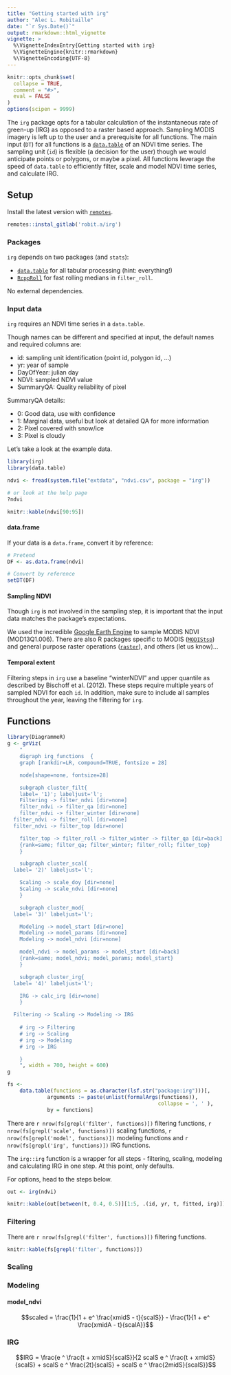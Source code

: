 ```yaml
---
title: "Getting started with irg"
author: "Alec L. Robitaille"
date: "`r Sys.Date()`"
output: rmarkdown::html_vignette
vignette: >
  %\VignetteIndexEntry{Getting started with irg}
  %\VignetteEngine{knitr::rmarkdown}
  %\VignetteEncoding{UTF-8}
---
```


```r
knitr::opts_chunk$set(
  collapse = TRUE,
  comment = "#>",
  eval = FALSE
)
options(scipen = 9999)
```

The `irg` package opts for a tabular calculation of the instantaneous rate of green-up (IRG) as opposed to a raster based approach. Sampling MODIS imagery is left up to the user and a prerequisite for all functions. The main input (`DT`) for all functions is a [`data.table`](https://github.com/Rdatatable/data.table) of an NDVI time series. The sampling unit (`id`) is flexible (a decision for the user) though we would anticipate points or polygons, or maybe a pixel. All functions leverage the speed of `data.table` to efficiently filter, scale and model NDVI time series, and calculate IRG. 


## Setup
Install the latest version with [`remotes`](https://github.com/r-lib/remotes). 

```r
remotes::instal_gitlab('robit.a/irg')
```

### Packages
`irg` depends on two packages (and `stats`):

* [`data.table`](https://github.com/Rdatatable/data.table) for all tabular processing (hint: everything!)
* [`RcppRoll`](https://github.com/kevinushey/RcppRoll) for fast rolling medians in `filter_roll`. 

No external dependencies. 

### Input data
`irg` requires an NDVI time series in a  `data.table`. 

Though names can be different and specified at input, the default names and required columns are:

* id: sampling unit identification (point id, polygon id, ...)
* yr: year of sample
* DayOfYear: julian day
* NDVI: sampled NDVI value
* SummaryQA: Quality reliability of pixel

SummaryQA details:

* 0: Good data, use with confidence
* 1: Marginal data, useful but look at detailed QA for more information
* 2: Pixel covered with snow/ice
* 3: Pixel is cloudy


Let's take a look at the example data. 

```r
library(irg)
library(data.table)

ndvi <- fread(system.file("extdata", "ndvi.csv", package = "irg"))

# or look at the help page
?ndvi
```

```r
knitr::kable(ndvi[90:95])
```

#### data.frame
If your data is a `data.frame`, convert it by reference:

```r
# Pretend
DF <- as.data.frame(ndvi)

# Convert by reference
setDT(DF)
```

#### Sampling NDVI
Though `irg` is not involved in the sampling step, it is important that the input data matches the package's expectations.

We used the incredible [Google Earth Engine](http://earthengine.google.com/) to sample MODIS NDVI (MOD13Q1.006)<!--share script/another vignette?-->. There are also R packages specific to MODIS ([`MODIStsp`](https://github.com/ropensci/MODIStsp)) and general purpose raster operations ([`raster`](https://github.com/rspatial/raster)), and others (let us know)...

#### Temporal extent
Filtering steps in `irg` use a baseline "winterNDVI" and upper quantile as described by Bischoff et al. (2012). These steps require multiple years of sampled NDVI for each `id`. In addition, make sure to include all samples throughout the year, leaving the filtering for `irg`. 



## Functions 
```r
library(DiagrammeR)
g <- grViz(
	"
	digraph irg_functions  {
	graph [rankdir=LR, compound=TRUE, fontsize = 28]

	node[shape=none, fontsize=28]

	subgraph cluster_filt{
	label= '1)'; labeljust='l';
	Filtering -> filter_ndvi [dir=none]
	filter_ndvi -> filter_qa [dir=none]
	filter_ndvi -> filter_winter [dir=none]
  filter_ndvi -> filter_roll [dir=none]
  filter_ndvi -> filter_top [dir=none]

	filter_top -> filter_roll -> filter_winter -> filter_qa [dir=back]
	{rank=same; filter_qa; filter_winter; filter_roll; filter_top}
	}

	subgraph cluster_scal{
  label= '2)' labeljust='l';

	Scaling -> scale_doy [dir=none]
	Scaling -> scale_ndvi [dir=none]
	}

	subgraph cluster_mod{
  label= '3)' labeljust='l';

	Modeling -> model_start [dir=none]
	Modeling -> model_params [dir=none]
	Modeling -> model_ndvi [dir=none]

	model_ndvi -> model_params -> model_start [dir=back]
	{rank=same; model_ndvi; model_params; model_start}
	}

	subgraph cluster_irg{
  label= '4)' labeljust='l';

	IRG -> calc_irg [dir=none]
	}

  Filtering -> Scaling -> Modeling -> IRG
	
	# irg -> Filtering
	# irg -> Scaling
	# irg -> Modeling
	# irg -> IRG

	}
	", width = 700, height = 600)
g
```


```r
fs <-
	data.table(functions = as.character(lsf.str("package:irg")))[, 
             arguments := paste(unlist(formalArgs(functions)), 
            									 collapse = ', ' ), 
             by = functions]
```

There are `r nrow(fs[grepl('filter', functions)])` filtering functions, `r nrow(fs[grepl('scale', functions)])` scaling functions, `r nrow(fs[grepl('model', functions)])` modeling functions and `r nrow(fs[grepl('irg', functions)])` IRG functions. 

The `irg::irg` function is a wrapper for all steps - filtering, scaling, modeling and calculating IRG in one step. At this point, only defaults. 

For options, head to the steps below. 

```r
out <- irg(ndvi)
```

```r
knitr::kable(out[between(t, 0.4, 0.5)][1:5, .(id, yr, t, fitted, irg)])
```




### Filtering

There are `r nrow(fs[grepl('filter', functions)])` filtering functions. 

```r
knitr::kable(fs[grepl('filter', functions)])
```




### Scaling

### Modeling 



#### model_ndvi



$$scaled = \frac{1}{1 + e^ \frac{xmidS - t}{scalS}} - \frac{1}{1 + e^ \frac{xmidA - t}{scalA}}$$



### IRG

$$IRG = \frac{e ^ \frac{t + xmidS}{scalS}}{2 scalS e ^ \frac{t + xmidS}{scalS} + scalS e ^ \frac{2t}{scalS} + scalS e ^ \frac{2midS}{scalS}}$$




<!-- Visualizing
We don't use raster methods on purpose to take advantage of `data.table` speed. If you want to visualize your results, make single graphs (see vignette-graphing TODO and maybe a raster graphing vignette TODO). 

-->
<!-- 
Use 

`alloc.col(ndvi)`

to ensure you have columns allocated 


data.table by reference changes to DT
except where DT is grown e.g.
model_ndvi, calc_irg, irg

then merge back the observed days
-->
